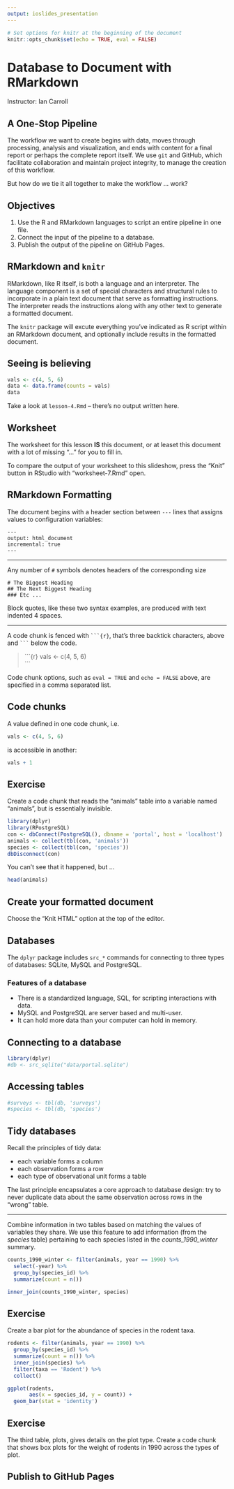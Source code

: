 ```yaml
---
output: ioslides_presentation
---
```


```r
# Set options for knitr at the beginning of the document
knitr::opts_chunk$set(echo = TRUE, eval = FALSE)
```

# Database to Document with RMarkdown

Instructor: Ian Carroll

## A One-Stop Pipeline

The workflow we want to create begins with data, moves through processing, analysis and visualization, and ends with content for a final report or perhaps the complete report itself. We use `git` and GitHub, which facilitate collaboration and maintain project integrity, to manage the creation of this workflow.

But how do we tie it all together to make the workflow ... work?

## Objectives

1. Use the R and RMarkdown languages to script an entire pipeline in one file.
1. Connect the input of the pipeline to a database.
1. Publish the output of the pipeline on GitHub Pages.

## RMarkdown and `knitr`

RMarkdown, like R itself, is both a language and an interpreter. The language component is a set of special characters and structural rules to incorporate in a plain text document that serve as formatting instructions. The interpreter reads the instructions along with any other text to generate a formatted document.

The `knitr` package will excute everything you've indicated as R script within an RMarkdown document, and optionally include results in the formatted document.

## Seeing is believing

```r
vals <- c(4, 5, 6)
data <- data.frame(counts = vals)
data
```

Take a look at `lesson-4.Rmd` -- there's no output written here.

## Worksheet

The worksheet for this lesson **IS** this document, or at leaset this document with a lot of missing "..." for you to fill in.

To compare the output of your worksheet to this slideshow, press the "Knit" button in RStudio with "worksheet-7.Rmd" open.

## RMarkdown Formatting

The document begins with a header section between `---` lines that assigns values to configuration variables:

    ---
    output: html_document
    incremental: true
    ---

***

Any number of `#` symbols denotes headers of the corresponding size

    # The Biggest Heading
    ## The Next Biggest Heading
    ### Etc ...

Block quotes, like these two syntax examples, are produced with text indented 4 spaces.

***

A code chunk is fenced with ` ```{r} `, that's three backtick characters, above and ` ``` ` below the code.

> \`\`\`{r}
> vals <- c(4, 5, 6)  
> \`\`\`

Code chunk options, such as `eval = TRUE` and `echo = FALSE` above, are specified in a comma separated list.

## Code chunks

A value defined in one code chunk, i.e.

```r
vals <- c(4, 5, 6)
```

is accessible in another:

```r
vals + 1
```

## Exercise

Create a code chunk that reads the "animals" table into a variable named "animals", but is essentially invisible.

```r
library(dplyr)
library(RPostgreSQL)
con <- dbConnect(PostgreSQL(), dbname = 'portal', host = 'localhost')
animals <- collect(tbl(con, 'animals'))
species <- collect(tbl(con, 'species'))
dbDisconnect(con)
```

You can't see that it happened, but ...

```r
head(animals)
```

## Create your formatted document

Choose the "Knit HTML" option at the top of the editor.

## Databases

The `dplyr` package includes `src_*` commands for connecting to three types of databases: SQLite, MySQL and PostgreSQL.

### Features of a database

- There is a standardized language, SQL, for scripting interactions with data.
- MySQL and PostgreSQL are server based and multi-user.
- It can hold more data than your computer can hold in memory.

## Connecting to a database

```r
library(dplyr)
#db <- src_sqlite("data/portal.sqlite")
```

## Accessing tables

```r
#surveys <- tbl(db, 'surveys')
#species <- tbl(db, 'species')
```

## Tidy databases

Recall the principles of tidy data:

- each variable forms a column
- each observation forms a row
- each type of observational unit forms a table

The last principle encapsulates a core approach to database design: try to never duplicate data about the same observation across rows in the "wrong" table.

***

Combine information in two tables based on matching the values of variables they share. We use this feature to add information (from the *species* table) pertaining to each species listed in the *counts_1990_winter* summary.

```r
counts_1990_winter <- filter(animals, year == 1990) %>%
  select(-year) %>%
  group_by(species_id) %>%
  summarize(count = n())

inner_join(counts_1990_winter, species)
```

## Exercise

Create a bar plot for the abundance of species in the rodent taxa.

```r
rodents <- filter(animals, year == 1990) %>%
  group_by(species_id) %>%
  summarize(count = n()) %>%
  inner_join(species) %>%
  filter(taxa == 'Rodent') %>%
  collect()

ggplot(rodents,
       aes(x = species_id, y = count)) +
  geom_bar(stat = 'identity')
```


## Exercise

The third table, plots, gives details on the plot type. Create a code chunk that shows box plots for the weight of rodents in 1990 across the types of plot.

## Publish to GitHub Pages

